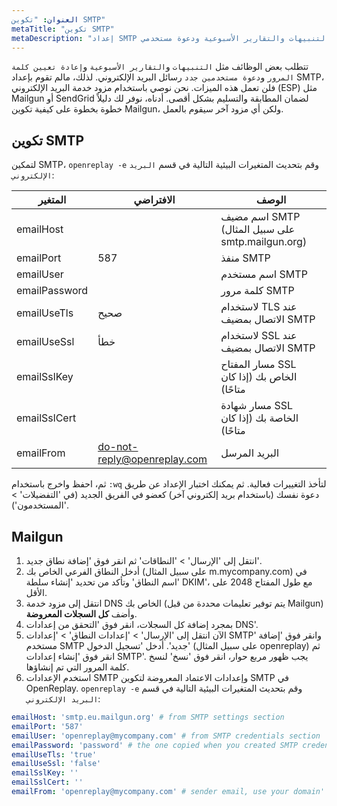 ```yaml
---
العنوان: "تكوين SMTP"
metaTitle: "تكوين SMTP"
metaDescription: "إعداد SMTP لاستقبال التنبيهات والتقارير الأسبوعية ودعوة مستخدمي OpenReplay الجدد وإعادة تعيين كلمات المرور."
---
```


تتطلب بعض الوظائف مثل `التنبيهات` و`التقارير الأسبوعية` و`إعادة تعيين كلمة المرور` و`دعوة مستخدمين جدد` رسائل البريد الإلكتروني. لذلك، مالم تقوم بإعداد SMTP، فلن تعمل هذه الميزات. نحن نوصي باستخدام مزود خدمة البريد الإلكتروني (ESP) مثل Mailgun أو SendGrid لضمان المطابقة والتسليم بشكل أقصى. أدناه، نوفر لك دليلاً خطوة بخطوة على كيفية تكوين Mailgun، ولكن أي مزود آخر سيقوم بالعمل.

## تكوين SMTP

لتمكين SMTP، `openreplay -e` وقم بتحديث المتغيرات البيئية التالية في قسم `البريد الإلكتروني`:

| المتغير | الافتراضي | الوصف |
|----------|-------------|-------------|
| emailHost |  | اسم مضيف SMTP (على سبيل المثال smtp.mailgun.org) |
| emailPort | 587 | منفذ SMTP |
| emailUser |  | اسم مستخدم SMTP |
| emailPassword |  | كلمة مرور SMTP |
| emailUseTls | صحيح | لاستخدام TLS عند الاتصال بمضيف SMTP |
| emailUseSsl | خطأ | لاستخدام SSL عند الاتصال بمضيف SMTP |
| emailSslKey |  | مسار المفتاح SSL الخاص بك (إذا كان متاحًا) |
| emailSslCert |  | مسار شهادة SSL الخاصة بك (إذا كان متاحًا) |
| emailFrom | do-not-reply@openreplay.com | البريد المرسل |

ثم، احفظ واخرج باستخدام `:wq` لتأخذ التغييرات فعالية. ثم يمكنك اختبار الإعداد عن طريق دعوة نفسك (باستخدام بريد إلكتروني آخر) كعضو في الفريق الجديد (في 'التفضيلات' > 'المستخدمون').

## Mailgun

1. انتقل إلى 'الإرسال' > 'النطاقات' ثم انقر فوق 'إضافة نطاق جديد'.
2. أدخل النطاق الفرعي الخاص بك (على سبيل المثال m.mycompany.com) في 'اسم النطاق' وتأكد من تحديد 'إنشاء سلطة DKIM'، مع طول المفتاح 2048 على الأقل.
3. انتقل إلى مزود خدمة DNS الخاص بك (يتم توفير تعليمات محددة من قبل Mailgun) وأضف **كل السجلات المعروضة**.
4. بمجرد إضافة كل السجلات، انقر فوق 'التحقق من إعدادات DNS'.
5. الآن انتقل إلى 'الإرسال' > 'إعدادات النطاق' > 'إعدادات SMTP' وانقر فوق 'إضافة مستخدم SMTP جديد'. أدخل 'تسجيل الدخول' (على سبيل المثال openreplay) ثم انقر فوق 'إنشاء إعدادات SMTP'. يجب ظهور مربع حوار، انقر فوق 'نسخ' لنسخ كلمة المرور التي تم إنشاؤها.
6. استخدم الإعدادات SMTP وإعدادات الاعتماد المعروضة لتكوين SMTP في OpenReplay. `openreplay -e` وقم بتحديث المتغيرات البيئية التالية في قسم `البريد الإلكتروني`:
```yaml
emailHost: 'smtp.eu.mailgun.org' # from SMTP settings section
emailPort: '587'
emailUser: 'openreplay@mycompany.com' # from SMTP credentials section
emailPassword: 'password' # the one copied when you created SMTP credentials
emailUseTls: 'true'
emailUseSsl: 'false'
emailSslKey: ''
emailSslCert: ''
emailFrom: 'openreplay@mycompany.com' # sender email, use your domain'
```
